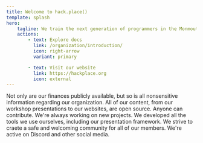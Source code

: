 ```yaml
---
title: Welcome to hack.place()
template: splash
hero:
    tagline: We train the next generation of programmers in the Monmouth County area.
    actions:
        - text: Explore docs
          link: /organization/introduction/
          icon: right-arrow
          variant: primary

        - text: Visit our website
          link: https://hackplace.org
          icon: external
---
```



<CardGrid stagger>
	<Card title="Transparency" icon="open-book">
		Not only are our finances publicly available, but so is all nonsensitive
		information regarding our organization.
	</Card>
	<Card title="Open source" icon="pencil">
		All of our content, from our workshop presentations to our websites, are
		open source. Anyone can contribute.
	</Card>
	<Card title="Development" icon="laptop">
		We're always working on new projects. We developed all the tools we use
		ourselves, including our presentation framework.
	</Card>
	<Card title="Community" icon="rocket">
		We strive to craete a safe and welcoming community for all of our
		members. We're active on Discord and other social media.
	</Card>
</CardGrid>
